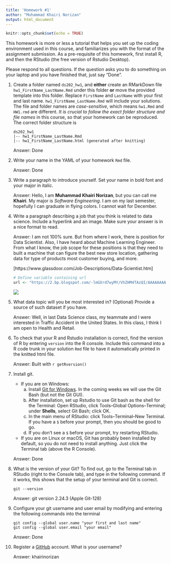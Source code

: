 ```yaml
---
title: 'Homework #1'
author: "Muhammad Khairi Norizan"
output: html_document
---
```


```r
knitr::opts_chunk$set(echo = TRUE)
```

This homework is more or less a tutorial that helps you set up the coding environment used in this course, and familiarizes you with the format of the assignment submission. 
As a pre-requisite of this homework, first install R, and then the RStudio (the free version of Rstudio Desktop). 

Please respond to all questions. If the question asks you to do something on your laptop and you have finished that, just say "Done". 

1. Create a folder named `ds202_hw1`, and **either** create an RMarkDown file `hw1_FirstName_LastName.Rmd` under this folder **or** move the provided template into this folder. 
Replace `FirstName` and `LastName` with your first and last name. 
`hw1_FirstName_LastName.Rmd` will include your solutions. The file and folder names are *case-sensitive*, which means `hw1.Rmd` and `HW1.rmd` are different. *It is crucial to follow the exact folder structure and file names* in this course, so that your homework can be reproduced. The correct folder structure is

    ```
    ds202_hw1
    |-- hw1_FirstName_LastName.Rmd
    |-- hw1_FirstName_LastName.html (generated after knitting)
    ```
    
    Answer: Done

2. Write your name in the YAML of your homework `Rmd` file.

    Answer: Done

3. Write a paragraph to introduce yourself. Set your name in bold font and your major in italic. 

    Answer: 
    Hello, I am **Muhammad Khairi Norizan**, but you can call me **Khairi**. My major is *Software             Engineering*. I am on my last semester, hopefully I can graduate in flying colors. I cannot                wait for December.
  
4. Write a paragraph describing a job that you think is related to data science. Include a hyperlink and an image. Make sure your answer is in a nice format to read. 

    Answer: 
    I am not 100% sure. But from where I work, there is position for Data Scientist. Also, I have              heard about Machine Learning Engineer. From what I know, the job scope for these positions is              that they need to built a machine that can figure the best new store location, gathering data              for type of products most customer buying, and more.
    
    [https://www.glassdoor.com/Job-Descriptions/Data-Scientist.htm]
    
    ```r
    # Define variable containing url
    url <- "https://2.bp.blogspot.com/-lmGXrd7wyMY/VhZHM4TAzQI/AAAAAAAABwA/WOTo6Fz4-i0/s1600/data-scientist.jpg"
    ```
    ![](`r url`)
    
5. What data topic will you be most interested in? (Optional) Provide a source of such dataset if you have.

    Answer: Well, in last Data Science class, my teammate and I were interested in Traffic Accident in the             United States. In this class, I think I am open to Health and Retail.
  
6. To check that your R and Rstudio installation is correct, find the version of R by entering `version` into the R console. Include this command into a R code trunk in your solution `Rmd` file to have it automatically printed in the knitted html file. 

    Answer: Built with `r getRversion()`
  
7. Install git. 
    - If you are on Windows: 
        a. Install [Git for Windows](https://gitforwindows.org/). In the coming weeks we will use the Git Bash (but not the Git GUI). 
        b. After installation, set up Rstudio to use Git bash as the shell for the Terminal: Open RStudio, click Tools--Global Options--Terminal; under **Shells**, select Git Bash; click OK. 
        c. In the main menu of RStudio: click Tools--Terminal--New Terminal. If you have a `$` before your prompt, then you should be good to go.
        d. If you don't see a `$` before your prompt, try restarting RStudio.
    - If you are on Linux or macOS, Git has probably been installed by default, so you do not need to install anything. Just click the Terminal tab (above the R Console).

    Answer: Done
  
8. What is the version of your Git? To find out, go to the Terminal tab in RStudio (right to the Console tab), and type in the following command. If it works, this shows that the setup of your terminal and Git is correct. 
<!-- Then explore the bash command line and Git. -->

    ```
    git --version
    ```

    Answer: git version 2.24.3 (Apple Git-128)
  
9. Configure your git username and user email by modifying and entering the following commands into the terminal

    ```
    git config --global user.name "your first and last name"
    git config --global user.email "your email"
    ```

    Answer: Done
  

10. Register a [GitHub](https://www.github.com) account. What is your username?

    Answer: khairinorizan